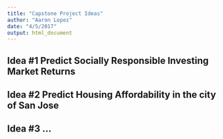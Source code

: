 ```yaml
---
title: "Capstone Project Ideas"
author: "Aaron Lopez"
date: "4/5/2017"
output: html_document
---
```


## Idea #1 Predict Socially Responsible Investing Market Returns

## Idea #2 Predict Housing Affordability in the city of San Jose

## Idea #3 ...